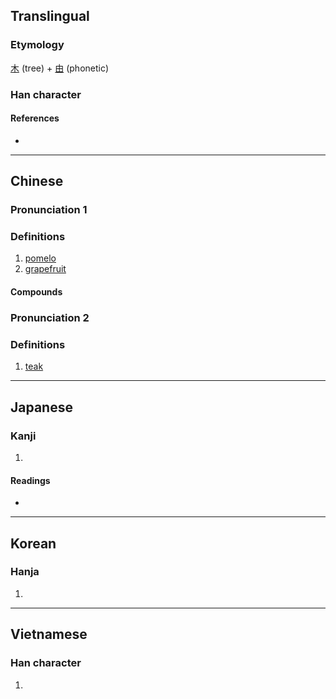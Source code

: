 {{character info/new}}
==Translingual==

===Etymology===
[[木]] (tree) + [[由]] (phonetic)

===Han character===
{{Han char|rn=75|rad=木|as=05|sn=9|four=45960|canj=DLW|ids=⿰木由}}

====References====
* {{Han ref|kx=0519.120|dkj=14629|dj=0907.120|hdz=21182.050|uh=67DA|ud=26586|bh=AC63|bd=44131}}

----

==Chinese==
{{zh-forms}}

===Pronunciation 1===
{{zh-pron
|m=yòu
|c=jau2,jau6
|mn=qz,tw,xm,zz:iū
|mc=y
|oc=y
|ma=
|cat=n
}}

===Definitions===
{{zh-hanzi}}

# [[pomelo]]
# [[grapefruit]]

====Compounds====
{{zh-der|柚子}}

===Pronunciation 2===
{{zh-pron
|m=yóu
|c=jau2
|cat=n
}}

===Definitions===
{{zh-hanzi}}

# [[teak]]

----

==Japanese==

===Kanji===
{{ja-kanji|grade=|rs=木05}}

# {{defn|lang=ja|sort=木05}}

====Readings====
* {{ja-readings|on=[[ゆ]] (yu)|kun=[[ゆず]] (yuzu)}}

----

==Korean==

===Hanja===
{{ko-hanja|hangeul=[[유]], [[축]]|eumhun=|rv=yu, chuk|mr=yu, ch'uk|y=yu, chwuk}}

# {{defn|lang=ko|sort=木05}}

----

==Vietnamese==

===Han character===
{{vi-hantu|[[dâu]], [[dữu]]|rs=木05}}

# {{defn|lang=vi|sort=木05}}